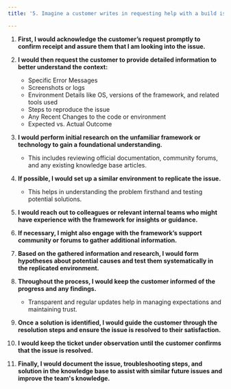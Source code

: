 ```yaml
---
title: '5. Imagine a customer writes in requesting help with a build issue on a framework or technology that you've not seen before. How would you begin troubleshooting this and what questions would you ask the customer to understand the situation better?'

---
```


1. **First, I would acknowledge the customer’s request promptly to confirm receipt and assure them that I am looking into the issue.**

2. **I would then request the customer to provide detailed information to better understand the context:**
   - Specific Error Messages
   - Screenshots or logs
   - Environment Details like OS, versions of the framework, and related tools used
   - Steps to reproduce the issue
   - Any Recent Changes to the code or environment
   - Expected vs. Actual Outcome

3. **I would perform initial research on the unfamiliar framework or technology to gain a foundational understanding.** 
   - This includes reviewing official documentation, community forums, and any existing knowledge base articles.

4. **If possible, I would set up a similar environment to replicate the issue.** 
   - This helps in understanding the problem firsthand and testing potential solutions.

5. **I would reach out to colleagues or relevant internal teams who might have experience with the framework for insights or guidance.**

6. **If necessary, I might also engage with the framework’s support community or forums to gather additional information.**

7. **Based on the gathered information and research, I would form hypotheses about potential causes and test them systematically in the replicated environment.**

8. **Throughout the process, I would keep the customer informed of the progress and any findings.** 
   - Transparent and regular updates help in managing expectations and maintaining trust.

9. **Once a solution is identified, I would guide the customer through the resolution steps and ensure the issue is resolved to their satisfaction.**

10. **I would keep the ticket under observation until the customer confirms that the issue is resolved.**

11. **Finally, I would document the issue, troubleshooting steps, and solution in the knowledge base to assist with similar future issues and improve the team's knowledge.**
